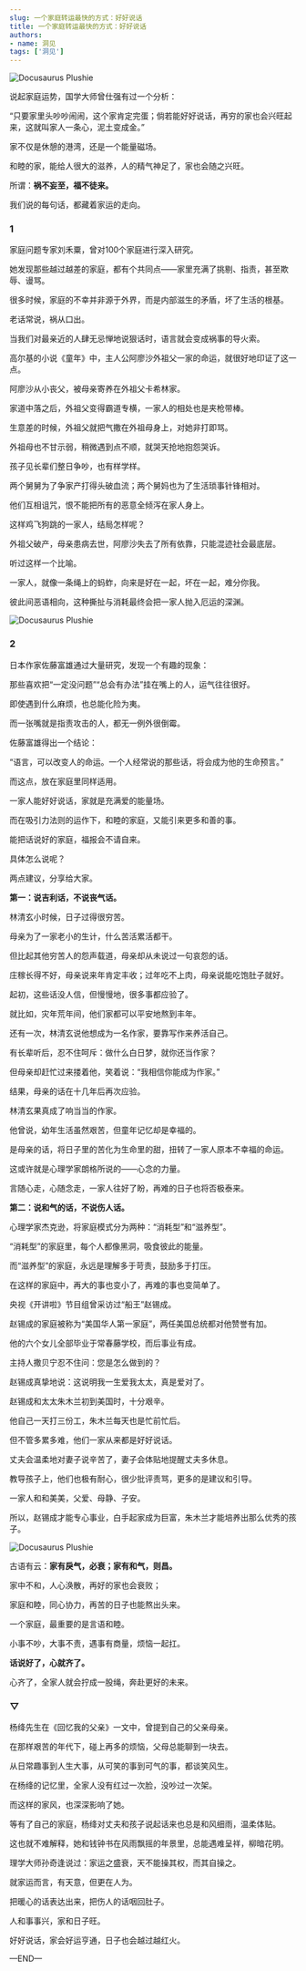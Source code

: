 ```yaml
---
slug: 一个家庭转运最快的方式：好好说话
title: 一个家庭转运最快的方式：好好说话
authors:
- name: 洞见
tags: ['洞见']
---
```




![Docusaurus Plushie](./1.jpeg)



说起家庭运势，国学大师曾仕强有过一个分析：

“只要家里头吵吵闹闹，这个家肯定完蛋；倘若能好好说话，再穷的家也会兴旺起来，这就叫家人一条心，泥土变成金。”

家不仅是休憩的港湾，还是一个能量磁场。

和睦的家，能给人很大的滋养，人的精气神足了，家也会随之兴旺。

所谓：**祸不妄至，福不徒来。**

我们说的每句话，都藏着家运的走向。



<div style={{textAlign: 'center', color: '#FF8C00'}}>  
  <h3>1</h3>
</div>

家庭问题专家刘禾粟，曾对100个家庭进行深入研究。

她发现那些越过越差的家庭，都有个共同点——家里充满了挑剔、指责，甚至欺辱、谩骂。

很多时候，家庭的不幸并非源于外界，而是内部滋生的矛盾，坏了生活的根基。

老话常说，祸从口出。

当我们对最亲近的人肆无忌惮地说狠话时，语言就会变成祸事的导火索。

高尔基的小说《童年》中，主人公阿廖沙外祖父一家的命运，就很好地印证了这一点。

阿廖沙从小丧父，被母亲寄养在外祖父卡希林家。

家道中落之后，外祖父变得霸道专横，一家人的相处也是夹枪带棒。

生意差的时候，外祖父就把气撒在外祖母身上，对她非打即骂。

外祖母也不甘示弱，稍微遇到点不顺，就哭天抢地抱怨哭诉。

孩子见长辈们整日争吵，也有样学样。

两个舅舅为了争家产打得头破血流；两个舅妈也为了生活琐事针锋相对。

他们互相诅咒，恨不能把所有的恶意全倾泻在家人身上。

这样鸡飞狗跳的一家人，结局怎样呢？

外祖父破产，母亲患病去世，阿廖沙失去了所有依靠，只能混迹社会最底层。

听过这样一个比喻。

一家人，就像一条绳上的蚂蚱，向来是好在一起，坏在一起，难分你我。

彼此间恶语相向，这种撕扯与消耗最终会把一家人抛入厄运的深渊。




![Docusaurus Plushie](./2.jpeg)


<div style={{textAlign: 'center', color: '#FF8C00'}}>  
  <h3>2</h3>
</div>

日本作家佐藤富雄通过大量研究，发现一个有趣的现象：

那些喜欢把“一定没问题”“总会有办法”挂在嘴上的人，运气往往很好。

即使遇到什么麻烦，也总能化险为夷。

而一张嘴就是指责攻击的人，都无一例外很倒霉。

佐藤富雄得出一个结论：

“语言，可以改变人的命运。一个人经常说的那些话，将会成为他的生命预言。”

而这点，放在家庭里同样适用。

一家人能好好说话，家就是充满爱的能量场。

而在吸引力法则的运作下，和睦的家庭，又能引来更多和善的事。

能把话说好的家庭，福报会不请自来。

具体怎么说呢？

两点建议，分享给大家。

**第一：说吉利话，不说丧气话。**

林清玄小时候，日子过得很穷苦。

母亲为了一家老小的生计，什么苦活累活都干。

但比起其他穷苦人的怨声载道，母亲却从未说过一句哀怨的话。

庄稼长得不好，母亲说来年肯定丰收；过年吃不上肉，母亲说能吃饱肚子就好。

起初，这些话没人信，但慢慢地，很多事都应验了。

就比如，灾年荒年间，他们家都可以平安地熬到丰年。

还有一次，林清玄说他想成为一名作家，要靠写作来养活自己。

有长辈听后，忍不住呵斥：做什么白日梦，就你还当作家？

但母亲却赶忙过来搂着他，笑着说：“我相信你能成为作家。”

结果，母亲的话在十几年后再次应验。

林清玄果真成了响当当的作家。

他曾说，幼年生活虽然艰苦，但童年记忆却是幸福的。

是母亲的话，将日子里的苦化为生命里的甜，扭转了一家人原本不幸福的命运。

这或许就是心理学家朗格所说的——心念的力量。

言随心走，心随念走，一家人往好了盼，再难的日子也将否极泰来。

**第二：说和气的话，不说伤人话。**

心理学家杰克逊，将家庭模式分为两种：“消耗型”和“滋养型”。

“消耗型”的家庭里，每个人都像黑洞，吸食彼此的能量。

而“滋养型”的家庭，永远是理解多于苛责，鼓励多于打压。

在这样的家庭中，再大的事也变小了，再难的事也变简单了。

央视《开讲啦》节目组曾采访过“船王”赵锡成。

赵锡成的家庭被称为“美国华人第一家庭”，两任美国总统都对他赞誉有加。

他的六个女儿全部毕业于常春藤学校，而后事业有成。

主持人撒贝宁忍不住问：您是怎么做到的？

赵锡成真挚地说：这说明我一生爱我太太，真是爱对了。

赵锡成和太太朱木兰初到美国时，十分艰辛。

他自己一天打三份工，朱木兰每天也是忙前忙后。

但不管多累多难，他们一家从来都是好好说话。

丈夫会温柔地对妻子说辛苦了，妻子会体贴地提醒丈夫多休息。

教导孩子上，他们也极有耐心，很少批评责骂，更多的是建议和引导。

一家人和和美美，父爱、母静、子安。

所以，赵锡成才能专心事业，白手起家成为巨富，朱木兰才能培养出那么优秀的孩子。




![Docusaurus Plushie](./3.jpeg)


古语有云：**家有戾气，必衰；家有和气，则昌。**

家中不和，人心涣散，再好的家也会衰败；

家庭和睦，同心协力，再苦的日子也能熬出头来。

一个家庭，最重要的是言语和睦。

小事不吵，大事不责，遇事有商量，烦恼一起扛。

**话说好了，心就齐了。**

心齐了，全家人就会拧成一股绳，奔赴更好的未来。



<div style={{textAlign: 'center', color: '#FF8C00'}}>  
  <h3>▽</h3>
</div>

杨绛先生在《回忆我的父亲》一文中，曾提到自己的父亲母亲。

在那样艰苦的年代下，碰上再多的烦恼，父母总能聊到一块去。

从日常趣事到人生大事，从可笑的事到可气的事，都谈笑风生。

在杨绛的记忆里，全家人没有红过一次脸，没吵过一次架。

而这样的家风，也深深影响了她。

等有了自己的家庭，杨绛对丈夫和孩子说起话来也总是和风细雨，温柔体贴。

这也就不难解释，她和钱钟书在风雨飘摇的年景里，总能遇难呈祥，柳暗花明。

理学大师孙奇逢说过：家运之盛衰，天不能操其权，而其自操之。

就家运而言，有天意，但更在人为。

把暖心的话表达出来，把伤人的话咽回肚子。

人和事事兴，家和日子旺。

好好说话，家会好运亨通，日子也会越过越红火。




—END—



